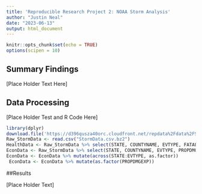 ```yaml
---
title: 'Reproducible Research Project 2: NOAA Storm Analysis'
author: "Justin Neal"
date: "2023-06-13"
output: html_document
---
```


```r
knitr::opts_chunk$set(echo = TRUE)
options(scipen = 10)
```

## Summary Findings

[Place Holder Text Here]

## Data Processing

[Place Holder Test and R Code Here]

```r
library(dplyr)
download.file('https://d396qusza40orc.cloudfront.net/repdata%2Fdata%2FStormData.csv.bz2','./StormData.csv.bz2')
Raw_StormData <- read.csv("StormData.csv.bz2")
HealthData <- Raw_StormData %>% select(STATE, COUNTYNAME, EVTYPE, FATALITIES, INJURIES)
EconData <- Raw_StormData %>% select(STATE, COUNTYNAME, EVTYPE, PROPDMG, PROPDMGEXP, CROPDMG, CROPDMGEXP)
EconData <- EconData %>% mutate(across(STATE:EVTYPE, as.factor))
 EconData <- EconData %>% mutate(as.factor(PROPDMGEXP))
```

##Results

[Place Holder Text]
